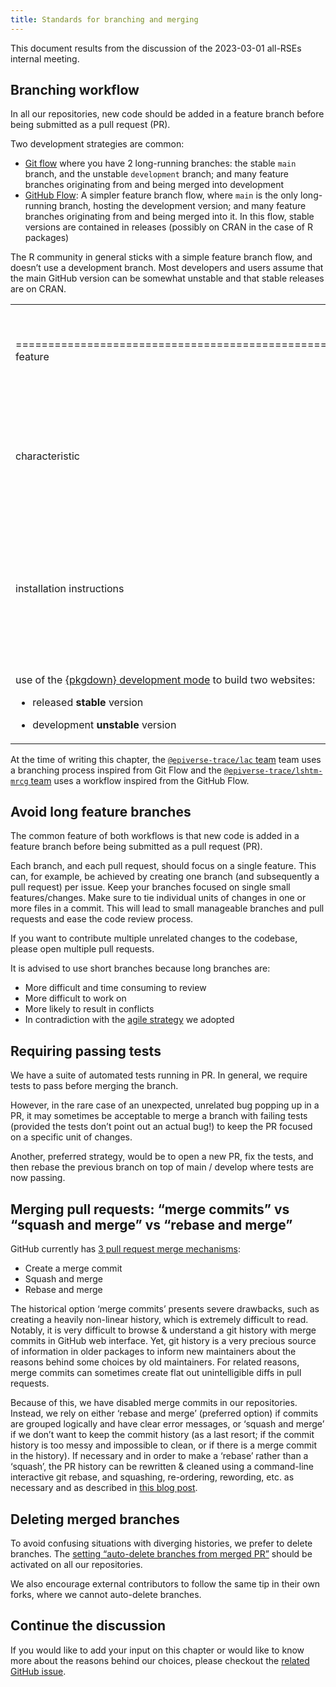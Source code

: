 ```yaml
---
title: Standards for branching and merging
---
```


This document results from the discussion of the 2023-03-01 all-RSEs internal meeting.

## Branching workflow

In all our repositories, new code should be added in a feature branch before being submitted as a pull request (PR).

Two development strategies are common:

-   [Git flow](https://www.atlassian.com/git/tutorials/comparing-workflows/gitflow-workflow) where you have 2 long-running branches: the stable `main` branch, and the unstable `development` branch; and many feature branches originating from and being merged into development
-   [GitHub Flow](https://githubflow.github.io/): A simpler feature branch flow, where `main` is the only long-running branch, hosting the development version; and many feature branches originating from and being merged into it. In this flow, stable versions are contained in releases (possibly on CRAN in the case of R packages)

The R community in general sticks with a simple feature branch flow, and doesn't use a development branch. Most developers and users assume that the main GitHub version can be somewhat unstable and that stable releases are on CRAN.

+--------------------------------------------------------------------------------------------------------------------------------------+-----------------------------------------------------------------------------+--------------------------------------------------------------------------------------------------------------------------------------------------------------------------------------+
|                                                                                                                                      | GitHub Flow                                                                 | Git Flow                                                                                                                                                                             |
+======================================================================================================================================+=============================================================================+======================================================================================================================================================================================+
| feature                                                                                                                              | 1 long-running branch                                                       | 2 long-running branches                                                                                                                                                              |
+--------------------------------------------------------------------------------------------------------------------------------------+-----------------------------------------------------------------------------+--------------------------------------------------------------------------------------------------------------------------------------------------------------------------------------+
| characteristic                                                                                                                       | -   **stable** released version                                             | -   **stable** `main` branch, and                                                                                                                                                    |
|                                                                                                                                      |                                                                             |                                                                                                                                                                                      |
|                                                                                                                                      | -   **unstable** `main` branch (development version)                        | -   **unstable** `development` branch;                                                                                                                                               |
|                                                                                                                                      |                                                                             |                                                                                                                                                                                      |
|                                                                                                                                      | -   many feature branches originating from and being merged into `main`     | -   many feature branches originating from and being merged into `development`                                                                                                       |
+--------------------------------------------------------------------------------------------------------------------------------------+-----------------------------------------------------------------------------+--------------------------------------------------------------------------------------------------------------------------------------------------------------------------------------+
| installation instructions                                                                                                            | The {real} package can be installed from CRAN with:                         | The {real} package can be installed from CRAN with:                                                                                                                                  |
|                                                                                                                                      |                                                                             |                                                                                                                                                                                      |
|                                                                                                                                      | `install.packages("real")`                                                  | `install.packages("real")`                                                                                                                                                           |
|                                                                                                                                      |                                                                             |                                                                                                                                                                                      |
|                                                                                                                                      | You can also choose to install the development version of real from GitHub: | You can also choose to install the development version of real from GitHub:                                                                                                          |
|                                                                                                                                      |                                                                             |                                                                                                                                                                                      |
|                                                                                                                                      | `remotes::install_github("epiverse-trace/real")`                            | `remotes::install_github("epiverse-trace/real@dev")`                                                                                                                                 |
+--------------------------------------------------------------------------------------------------------------------------------------+-----------------------------------------------------------------------------+--------------------------------------------------------------------------------------------------------------------------------------------------------------------------------------+
| use of the [{pkgdown} development mode](https://pkgdown.r-lib.org/reference/build_site.html#development-mode) to build two websites: | in the `_pkgdown.yml` file:                                                 | A custom `pkgdown.yml` GitHub Actions workflow setting the development mode to `dev` when triggered from the `development` branch and `release` when triggered from the `main` branch. |
|                                                                                                                                      |                                                                             |                                                                                                                                                                                      |
| -   released **stable** version                                                                                                      | ``` yaml                                                                    |                                                                                                                                                                                      |
|                                                                                                                                      | development:                                                                |                                                                                                                                                                                      |
| -   development **unstable** version                                                                                                 |   mode: auto                                                                |                                                                                                                                                                                      |
|                                                                                                                                      | ```                                                                         |                                                                                                                                                                                      |
+--------------------------------------------------------------------------------------------------------------------------------------+-----------------------------------------------------------------------------+--------------------------------------------------------------------------------------------------------------------------------------------------------------------------------------+

At the time of writing this chapter, the [`@epiverse-trace/lac` team](https://github.com/orgs/epiverse-trace/teams/lac) team uses a branching process inspired from Git Flow and the [`@epiverse-trace/lshtm-mrcg` team](https://github.com/orgs/epiverse-trace/teams/lshtm-mrcg) uses a workflow inspired from the GitHub Flow.

## Avoid long feature branches

The common feature of both workflows is that new code is added in a feature branch before being submitted as a pull request (PR).

Each branch, and each pull request, should focus on a single feature. This can, for example, be achieved by creating one branch (and subsequently a pull request) per issue. Keep your branches focused on single small features/changes. Make sure to tie individual units of changes in one or more files in a commit. This will lead to small manageable branches and pull requests and ease the code review process.

If you want to contribute multiple unrelated changes to the codebase, please open multiple pull requests.

It is advised to use short branches because long branches are:

-   More difficult and time consuming to review
-   More difficult to work on
-   More likely to result in conflicts
-   In contradiction with the [agile strategy](principles.qmd#lean-and-agile-collaboration-framework) we adopted

## Requiring passing tests

We have a suite of automated tests running in PR. In general, we require tests to pass before merging the branch.

However, in the rare case of an unexpected, unrelated bug popping up in a PR, it may sometimes be acceptable to merge a branch with failing tests (provided the tests don't point out an actual bug!) to keep the PR focused on a specific unit of changes.

Another, preferred strategy, would be to open a new PR, fix the tests, and then rebase the previous branch on top of main / develop where tests are now passing.

<!-- TODO: add schematic representation of fixing in another PR and rebasing -->

## Merging pull requests: "merge commits" vs "squash and merge" vs "rebase and merge"

GitHub currently has [3 pull request merge mechanisms](https://docs.github.com/en/repositories/configuring-branches-and-merges-in-your-repository/configuring-pull-request-merges/about-merge-methods-on-github):

- Create a merge commit
- Squash and merge
- Rebase and merge

The historical option 'merge commits' presents severe drawbacks, such as creating a heavily non-linear history, which is extremely difficult to read. Notably, it is very difficult to browse & understand a git history with merge commits in GitHub web interface. Yet, git history is a very precious source of information in older packages to inform new maintainers about the reasons behind some choices by old maintainers.
For related reasons, merge commits can sometimes create flat out unintelligible diffs in pull requests.

Because of this, we have disabled merge commits in our repositories.
Instead, we rely on either 'rebase and merge' (preferred option) if commits are grouped logically and have clear error messages, or 'squash and merge' if we don't want to keep the commit history (as a last resort; if the commit history is too messy and impossible to clean, or if there is a merge commit in the history).
If necessary and in order to make a 'rebase' rather than a 'squash', the PR history can be rewritten & cleaned using a command-line interactive git rebase, and squashing, re-ordering, rewording, etc. as necessary and as described in [this blog post](https://github.blog/2022-06-30-write-better-commits-build-better-projects/).

## Deleting merged branches

To avoid confusing situations with diverging histories, we prefer to delete branches.
The [setting "auto-delete branches from merged PR"](https://docs.github.com/en/repositories/configuring-branches-and-merges-in-your-repository/configuring-pull-request-merges/managing-the-automatic-deletion-of-branches) should be activated on all our repositories.

We also encourage external contributors to follow the same tip in their own forks, where we cannot auto-delete branches.

::: callout-tip
## Continue the discussion

If you would like to add your input on this chapter or would like to know more about the reasons behind our choices, please checkout the [related GitHub issue](https://github.com/epiverse-trace/blueprints/issues/6).
:::
